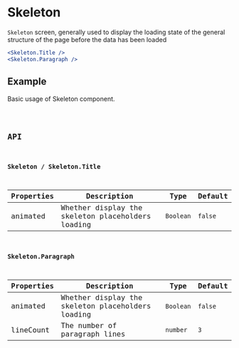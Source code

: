 # Skeleton

`Skeleton` screen, generally used to display the loading state of the general structure of the page before the data has been loaded

```jsx pure
<Skeleton.Title />
<Skeleton.Paragraph />
```

## Example

Basic usage of Skeleton component.

<code src="./demo/Example.tsx" />

## API

### Skeleton / Skeleton.Title

| Properties | Description                                                 | Type                                        | Default |
| ---------- | ----------------------------------------------------------- | ------------------------------------------- | ------- |
| animated   | Whether display the skeleton placeholders loading           | `Boolean`                                   | `false` |

### Skeleton.Paragraph

| Properties | Description                                                 | Type                                        | Default |
| ---------- | ----------------------------------------------------------- | ------------------------------------------- | ------- |
| animated   | Whether display the skeleton placeholders loading           | `Boolean`                                   | `false` |
| lineCount  | The number of paragraph lines                               | `number`                                    | `3`     |
